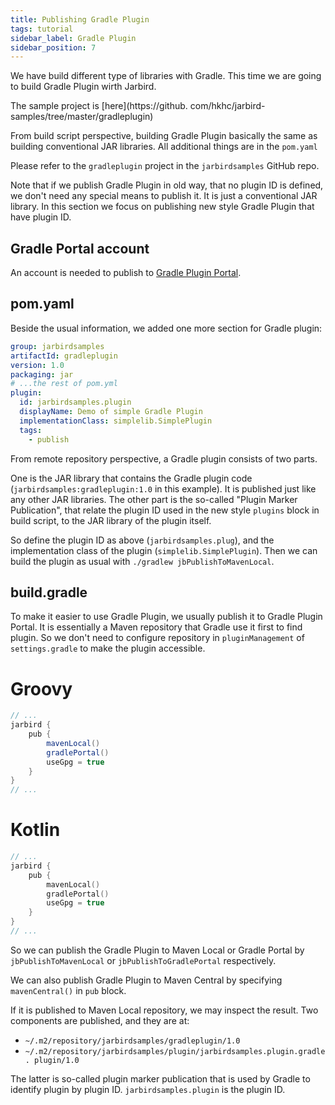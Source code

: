 ```yaml
---
title: Publishing Gradle Plugin
tags: tutorial
sidebar_label: Gradle Plugin
sidebar_position: 7
---
```


We have build different type of libraries with Gradle. This time we are going
to build Gradle Plugin wirth Jarbird.

The sample project is [here](https://github.
com/hkhc/jarbird-samples/tree/master/gradleplugin)

From build script perspective, building Gradle Plugin basically the same as building
conventional JAR libraries. All additional things are in the `pom.yaml`

Please refer to the `gradleplugin` project in the `jarbirdsamples` GitHub repo.

Note that if we publish Gradle Plugin in old way, that no plugin ID is defined,
we don't need any special means to publish it. It is just a conventional JAR
library. In this section we focus on publishing new style Gradle Plugin that
have plugin ID.

## Gradle Portal account

An account is needed to publish to [Gradle Plugin Portal](https://plugins.gradle.org/).

## pom.yaml

Beside the usual information, we added one more section for Gradle plugin:

```yaml title="pom.yaml" {6-11}
group: jarbirdsamples
artifactId: gradleplugin
version: 1.0
packaging: jar
# ...the rest of pom.yml
plugin:
  id: jarbirdsamples.plugin
  displayName: Demo of simple Gradle Plugin
  implementationClass: simplelib.SimplePlugin
  tags:
    - publish
```

From remote repository perspective, a Gradle plugin consists of two
parts. 

One is the JAR library that contains the Gradle plugin code 
(`jarbirdsamples:gradleplugin:1.0` in this example).
It is published just like any other JAR libraries. The other part is the
so-called "Plugin Marker Publication", that relate the plugin ID used in the
new style `plugins` block in build script, to the JAR library of the plugin itself.

So define the plugin ID as above (`jarbirdsamples.plug`), and the implementation
class of the plugin (`simplelib.SimplePlugin`). Then we can build the plugin
as usual with `./gradlew jbPublishToMavenLocal`.

## build.gradle

To make it easier to use Gradle Plugin, we usually publish it to Gradle Plugin
Portal. It is essentially a Maven repository that Gradle use it first to find
plugin. So we don't need to configure repository in `pluginManagement` of
`settings.gradle` to make the plugin accessible.

<!--tabs-->
# Groovy
```groovy title="build.gradle" {5}
// ...
jarbird {
    pub {
        mavenLocal()
        gradlePortal()
        useGpg = true
    }
}
// ...
```
# Kotlin
```kotlin title="build.gradle.kts" {5}
// ...
jarbird {
    pub {
        mavenLocal()
        gradlePortal()
        useGpg = true
    }
}
// ...
```
<!--/tabs-->

So we can publish the Gradle Plugin to Maven Local or Gradle Portal by
`jbPublishToMavenLocal` or `jbPublishToGradlePortal` respectively. 

We can also publish Gradle Plugin to Maven Central by specifying 
`mavenCentral()` in `pub` block.

If it is published to Maven Local repository, we may inspect the result. Two
components are published, and they are at:

- `~/.m2/repository/jarbirdsamples/gradleplugin/1.0`
- `~/.m2/repository/jarbirdsamples/plugin/jarbirdsamples.plugin.gradle.
plugin/1.0`

The latter is so-called plugin marker publication that is used by Gradle to
identify plugin by plugin ID. `jarbirdsamples.plugin` is the plugin ID.

